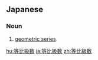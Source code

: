==Japanese==
{{ja-kanjitab|とう|ひ|きゅう|すう|yomi=on}}

===Noun===
{{ja-noun|とうひきゅうすう}}

# [[geometric series]]

[[hu:等比級数]]
[[ja:等比級数]]
[[zh:等比級数]]